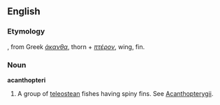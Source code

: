 ==English==

===Etymology===
{{L.}}, from Greek ''[[άκανθα]]'', thorn + ''[[πτέρον]]'', wing, fin.

===Noun===
'''acanthopteri'''  {{p}}

# {{zoology}} A group of [[teleostean]] fishes having spiny fins.  See [[Acanthopterygii]].